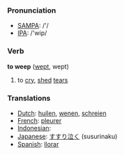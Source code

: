 === Pronunciation ===
*[[w:SAMPA|SAMPA]]: /'/
*[[w:IPA|IPA]]: /'wip/

=== Verb ===

'''to weep''' ([[wept]], wept)

# to [[cry]], [[shed]] [[tear]]s

=== Translations ===
*[[Dutch]]: [[huilen]], [[wenen]], [[schreien]]
*[[French]]: [[pleurer]]
*[[Indonesian]]: [[]]
*[[Japanese]]: [[すすり泣く]] (susurinaku)
*[[Spanish]]: [[llorar]]